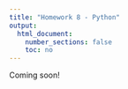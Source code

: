 ```yaml
---
title: "Homework 8 - Python"
output:
  html_document:
    number_sections: false
    toc: no
---
```


Coming soon!
